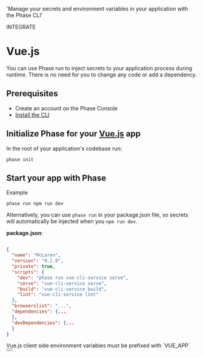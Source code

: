 
  'Manage your secrets and environment variables in your application with the Phase CLI'

<Tag variant="small">INTEGRATE</Tag>

# Vue.js

You can use Phase run to inject secrets to your application process during runtime. There is no need for you to change any code or add a dependency.

<DocActions /> 

## Prerequisites

- Create an account on the Phase Console
- [Install the CLI](/cli/install)

## Initialize Phase for your [Vue.js](https://cli.vuejs.org) app

In the root of your application's codebase run:

```fish
phase init
```

## Start your app with Phase

Example

```fish
phase run npm run dev
```

Alternatively, you can use `phase run` in your package.json file, so secrets will automatically be injected when you `npm run dev`.

**package.json**:

```json

{
  "name": "McLaren",
  "version": "0.1.0",
  "private": true,
  "scripts": {
    "dev": "phase run vue-cli-service serve",
    "serve": "vue-cli-service serve",
    "build": "vue-cli-service build",
    "lint": "vue-cli-service lint"
  },
  "browserslist": "...",
  "dependencies": {...
  },
  "devDependencies": {...
  }
}
```

<Note>
  Vue.js client side environment variables must be prefixed with `VUE_APP`
</Note>

<div className="not-prose">
  <Button
    href="https://cli.vuejs.org/guide/mode-and-env.html#environment-variables"
    variant="text"
    arrow="right"
    children="Vue Docs"
  />
</div>
